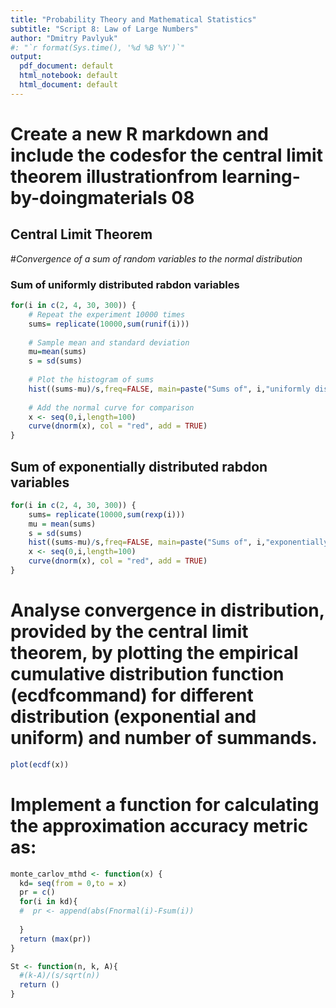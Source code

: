 ```yaml
---
title: "Probability Theory and Mathematical Statistics"
subtitle: "Script 8: Law of Large Numbers"
author: "Dmitry Pavlyuk"
#: "`r format(Sys.time(), '%d %B %Y')`"
output:
  pdf_document: default
  html_notebook: default
  html_document: default
---
```




# Create a new R markdown and include the codesfor the central limit theorem illustrationfrom learning-by-doingmaterials 08


## Central Limit Theorem

#_Convergence of a sum of random variables to the normal distribution_

### Sum of uniformly distributed rabdon variables
```r
for(i in c(2, 4, 30, 300)) {
	# Repeat the experiment 10000 times
	sums= replicate(10000,sum(runif(i)))
	
	# Sample mean and standard deviation
	mu=mean(sums)
	s = sd(sums)
	
	# Plot the histogram of sums
	hist((sums-mu)/s,freq=FALSE, main=paste("Sums of", i,"uniformly distributed variables"))
	
	# Add the normal curve for comparison
	x <- seq(0,i,length=100)
	curve(dnorm(x), col = "red", add = TRUE)
}
```


## Sum of exponentially distributed rabdon variables
```r
for(i in c(2, 4, 30, 300)) {
	sums= replicate(10000,sum(rexp(i)))
	mu = mean(sums)
	s = sd(sums)
	hist((sums-mu)/s,freq=FALSE, main=paste("Sums of", i,"exponentially distributed variables"))
	x <- seq(0,i,length=100)
	curve(dnorm(x), col = "red", add = TRUE)
}
```

# Analyse convergence in distribution, provided by the central limit theorem, by plotting the empirical cumulative distribution function (ecdfcommand) for different distribution (exponential and uniform) and number of summands.

```r
plot(ecdf(x))


```



# Implement a function for calculating the approximation accuracy metric as:

```r

monte_carlov_mthd <- function(x) {
  kd= seq(from = 0,to = x)
  pr = c()
  for(i in kd){
  #  pr <- append(abs(Fnormal(i)-Fsum(i))
    
  }
  return (max(pr))
}

```

```r

St <- function(n, k, A){
  #(k-A)/(s/sqrt(n))
  return ()
}

```

